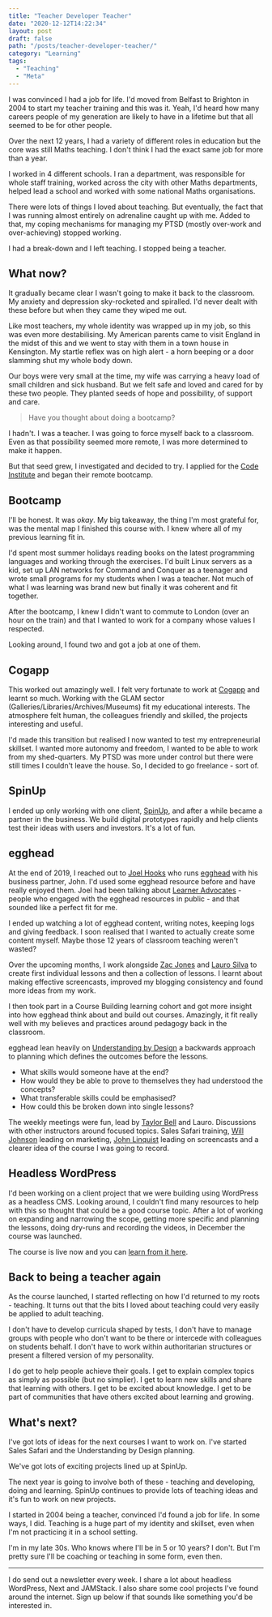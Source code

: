 ```yaml
---
title: "Teacher Developer Teacher"
date: "2020-12-12T14:22:34"
layout: post
draft: false
path: "/posts/teacher-developer-teacher/"
category: "Learning"
tags:
  - "Teaching"
  - "Meta"
---
```


I was convinced I had a job for life. I'd moved from Belfast to Brighton in 2004 to start my teacher training and this was it. Yeah, I'd heard how many careers people of my generation are likely to have in a lifetime but that all seemed to be for other people.

Over the next 12 years, I had a variety of different roles in education but the core was still Maths teaching. I don't think I had the exact same job for more than a year.

I worked in 4 different schools. I ran a department, was responsible for whole staff training, worked across the city with other Maths departments, helped lead a school and worked with some national Maths organisations.

There were lots of things I loved about teaching. But eventually, the fact that I was running almost entirely on adrenaline caught up with me. Added to that, my coping mechanisms for managing my PTSD (mostly over-work and over-achieving) stopped working.

I had a break-down and I left teaching. I stopped being a teacher.

## What now?

It gradually became clear I wasn't going to make it back to the classroom. My anxiety and depression sky-rocketed and spiralled. I'd never dealt with these before but when they came they wiped me out.

Like most teachers, my whole identity was wrapped up in my job, so this was even more destabilising. My American parents came to visit England in the midst of this and we went to stay with them in a town house in Kensington. My startle reflex was on high alert - a horn beeping or a door slamming shut my whole body down.

Our boys were very small at the time, my wife was carrying a heavy load of small children and sick husband. But we felt safe and loved and cared for by these two people. They planted seeds of hope and possibility, of support and care.

> Have you thought about doing a bootcamp?

I hadn't. I was a teacher. I was going to force myself back to a classroom. Even as that possibility seemed more remote, I was more determined to make it happen.

But that seed grew, I investigated and decided to try. I applied for the [Code Institute](https://codeinstitute.net/) and began their remote bootcamp.

## Bootcamp

I'll be honest. It was _okay_. My big takeaway, the thing I'm most grateful for, was the mental map I finished this course with. I knew where all of my previous learning fit in.

I'd spent most summer holidays reading books on the latest programming languages and working through the exercises. I'd built Linux servers as a kid, set up LAN networks for Command and Conquer as a teenager and wrote small programs for my students when I was a teacher. Not much of what I was learning was brand new but finally it was coherent and fit together.

After the bootcamp, I knew I didn't want to commute to London (over an hour on the train) and that I wanted to work for a company whose values I respected.

Looking around, I found two and got a job at one of them.

## Cogapp

This worked out amazingly well. I felt very fortunate to work at [Cogapp](https://www.cogapp.com) and learnt so much. Working with the GLAM sector (Galleries/Libraries/Archives/Museums) fit my educational interests. The atmosphere felt human, the colleagues friendly and skilled, the projects interesting and useful.

I'd made this transition but realised I now wanted to test my entrepreneurial skillset. I wanted more autonomy and freedom, I wanted to be able to work from my shed-quarters. My PTSD was more under control but there were still times I couldn't leave the house. So, I decided to go freelance - sort of.

## SpinUp

I ended up only working with one client, [SpinUp](https://spin-up.io), and after a while became a partner in the business. We build digital prototypes rapidly and help clients test their ideas with users and investors. It's a lot of fun.

## egghead

At the end of 2019, I reached out to [Joel Hooks](https://twitter.com/jhooks) who runs [egghead](https://egghead.io) with his business partner, John. I'd used some egghead resource before and have really enjoyed them. Joel had been talking about [Learner Advocates](https://howtoegghead.com/advocate/) - people who engaged with the egghead resources in public - and that sounded like a perfect fit for me.

I ended up watching a lot of egghead content, writing notes, keeping logs and giving feedback. I soon realised that I wanted to actually create some content myself. Maybe those 12 years of classroom teaching weren't wasted?

Over the upcoming months, I work alongside [Zac Jones](https://twitter.com/zacjones93) and [Lauro Silva](https://twitter.com/laurosilvacom) to create first individual lessons and then a collection of lessons. I learnt about making effective screencasts, improved my blogging consistency and found more ideas from my work.

I then took part in a Course Building learning cohort and got more insight into how egghead think about and build out courses. Amazingly, it fit really well with my believes and practices around pedagogy back in the classroom.

egghead lean heavily on [Understanding by Design](https://cft.vanderbilt.edu/guides-sub-pages/understanding-by-design/) a backwards approach to planning which defines the outcomes before the lessons.

- What skills would someone have at the end?
- How would they be able to prove to themselves they had understood the concepts?
- What transferable skills could be emphasised?
- How could this be broken down into single lessons?

The weekly meetings were fun, lead by [Taylor Bell](https://twitter.com/taylorbell) and Lauro. Discussions with other instructors around focused topics. Sales Safari training, [Will Johnson](https://twitter.com/willjohnsonio) leading on marketing, [John Linquist](https://twitter.com/johnlindquist) leading on screencasts and a clearer idea of the course I was going to record.

## Headless WordPress

I'd been working on a client project that we were building using WordPress as a headless CMS. Looking around, I couldn't find many resources to help with this so thought that could be a good course topic. After a lot of working on expanding and narrowing the scope, getting more specific and planning the lessons, doing dry-runs and recording the videos, in December the course was launched.

The course is live now and you can [learn from it here](https://egghead.io/playlists/headless-wordpress-4a14).

## Back to being a teacher again

As the course launched, I started reflecting on how I'd returned to my roots - teaching. It turns out that the bits I loved about teaching could very easily be applied to adult teaching.

I don't have to develop curricula shaped by tests, I don't have to manage groups with people who don't want to be there or intercede with colleagues on students behalf. I don't have to work within authoritarian structures or present a filtered version of my personality.

I do get to help people achieve their goals. I get to explain complex topics as simply as possible (but no simplier). I get to learn new skills and share that learning with others. I get to be excited about knowledge. I get to be part of communities that have others excited about learning and growing.

## What's next?

I've got lots of ideas for the next courses I want to work on. I've started Sales Safari and the Understanding by Design planning.

We've got lots of exciting projects lined up at SpinUp.

The next year is going to involve both of these - teaching and developing, doing and learning. SpinUp continues to provide lots of teaching ideas and it's fun to work on new projects.

I started in 2004 being a teacher, convinced I'd found a job for life. In some ways, I did. Teaching is a huge part of my identity and skillset, even when I'm not practicing it in a school setting.

I'm in my late 30s. Who knows where I'll be in 5 or 10 years? I don't. But I'm pretty sure I'll be coaching or teaching in some form, even then.

---

I do send out a newsletter every week. I share a lot about headless WordPress, Next and JAMStack. I also share some cool projects I've found around the internet. Sign up below if that sounds like something you'd be interested in.
